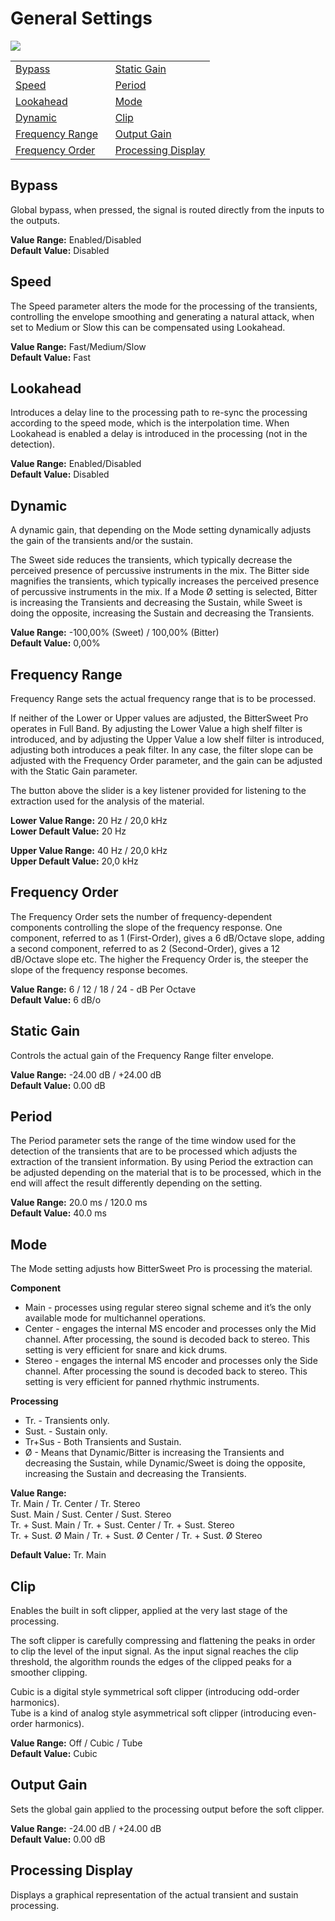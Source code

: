 # General Settings

![](https://flux-shared.s3.amazonaws.com/doc_images/Plugins/bittersweet-pro/bittersweet-pro.jpg)

|                                       |                                               |
|           ---                         |                       ---                     |
|   [Bypass](#bypass)                   |    [Static Gain](#static-gain)                |
|   [Speed](#speed)                     |    [Period](#period)                          |
|   [Lookahead](#lookahead)             |    [Mode](#mode)                              |
|   [Dynamic](#dynamic)                 |    [Clip](#clip)                              |
|   [Frequency Range](#freqency-range)  |    [Output Gain](#output-gain)                |
|   [Frequency Order](#freqency-order)  |    [Processing Display](#graph)               |

## Bypass

Global bypass, when pressed, the signal is routed directly from the inputs to the outputs.  

**Value Range:** Enabled/Disabled  
**Default Value:** Disabled  


## Speed

The Speed parameter alters the mode for the processing of the transients, controlling the envelope smoothing and generating a natural attack, when set to Medium or Slow this can be compensated using Lookahead.  

**Value Range:** Fast/Medium/Slow  
**Default Value:** Fast  


## Lookahead

Introduces a delay line to the processing path to re-sync the processing according to the speed mode, which is the interpolation time. When Lookahead is enabled a delay is introduced in the processing (not in the detection).  

**Value Range:** Enabled/Disabled  
**Default Value:** Disabled  

## Dynamic

A dynamic gain, that depending on the Mode setting dynamically adjusts the gain of the transients and/or the sustain.  

The Sweet side reduces the transients, which typically decrease the perceived presence of percussive instruments in the mix. The Bitter side magnifies the transients, which typically increases the perceived presence of percussive instruments in the mix. If a Mode Ø setting is selected, Bitter is increasing the Transients and decreasing the Sustain, while Sweet is doing the opposite, increasing the Sustain and decreasing the Transients.  

**Value Range:** -100,00% (Sweet) / 100,00% (Bitter)  
**Default Value:** 0,00%  

## Frequency Range

Frequency Range sets the actual frequency range that is to be processed.  

If neither of the Lower or Upper values are adjusted, the BitterSweet Pro operates in Full Band. By adjusting the Lower Value a high shelf filter is introduced, and by adjusting the Upper Value a low shelf filter is introduced, adjusting both introduces a peak filter. In any case, the filter slope can be adjusted with the Frequency Order parameter, and the gain can be adjusted with the Static Gain parameter.  

The button above the slider is a key listener provided for listening to the extraction used for the analysis of the material.  

**Lower Value Range:** 20 Hz / 20,0 kHz  
**Lower Default Value:** 20 Hz  

**Upper Value Range:** 40 Hz / 20,0 kHz  
**Upper Default Value:** 20,0 kHz  

## Frequency Order

The Frequency Order sets the number of frequency-dependent components controlling the slope of the frequency response. One component, referred to as 1 (First-Order), gives a 6 dB/Octave slope, adding a second component, referred to as 2 (Second-Order), gives a 12 dB/Octave slope etc. The higher the Frequency Order is, the steeper the slope of the frequency response becomes.  

**Value Range:** 6 / 12 / 18 / 24 - dB Per Octave  
**Default Value:** 6 dB/o  

## Static Gain

Controls the actual gain of the Frequency Range filter envelope.  

**Value Range:** -24.00 dB / +24.00 dB  
**Default Value:** 0.00 dB  

## Period

The Period parameter sets the range of the time window used for the detection of the transients that are to be processed which adjusts the extraction of the transient information. By using Period the extraction can be adjusted depending on the material that is to be processed, which in the end will affect the result differently depending on the setting.  

**Value Range:** 20.0 ms / 120.0 ms  
**Default Value:** 40.0 ms  

## Mode

The Mode setting adjusts how BitterSweet Pro is processing the material.

**Component**

*   Main - processes using regular stereo signal scheme and it’s the only available mode for multichannel operations.
*   Center - engages the internal MS encoder and processes only the Mid channel. After processing, the sound is decoded back to stereo. This setting is very efficient for snare and kick drums.
*   Stereo - engages the internal MS encoder and processes only the Side channel. After processing the sound is decoded back to stereo. This setting is very efficient for panned rhythmic instruments.

**Processing**

*   Tr. - Transients only.
*   Sust. - Sustain only.
*   Tr+Sus - Both Transients and Sustain.
*   Ø - Means that Dynamic/Bitter is increasing the Transients and decreasing the Sustain, while Dynamic/Sweet is doing the opposite, increasing the Sustain and decreasing the Transients.

**Value Range:**  
Tr. Main / Tr. Center / Tr. Stereo  
Sust. Main / Sust. Center / Sust. Stereo  
Tr. + Sust. Main / Tr. + Sust. Center / Tr. + Sust. Stereo  
Tr. + Sust. Ø Main / Tr. + Sust. Ø Center / Tr. + Sust. Ø Stereo  

**Default Value:** Tr. Main  

## Clip

Enables the built in soft clipper, applied at the very last stage of the processing.  

The soft clipper is carefully compressing and flattening the peaks in order to clip the level of the input signal. As the input signal reaches the clip threshold, the algorithm rounds the edges of the clipped peaks for a smoother clipping.  

Cubic is a digital style symmetrical soft clipper (introducing odd-order harmonics).  
Tube is a kind of analog style asymmetrical soft clipper (introducing even-order harmonics).  

**Value Range:** Off / Cubic / Tube  
**Default Value:** Cubic  

## Output Gain

Sets the global gain applied to the processing output before the soft clipper.  

**Value Range:** -24.00 dB / +24.00 dB  
**Default Value:** 0.00 dB  

## Processing Display

Displays a graphical representation of the actual transient and sustain processing.
